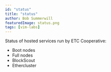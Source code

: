 ```yaml
---
id: "status"
title: "status"
author: Bob Summerwill
featuredImage: status.png
tags: [vim-labs]
---
```


Status of hosted services run by ETC Cooperative:

- Boot nodes
- Full nodes
- BlockScout
- Ethercluster
